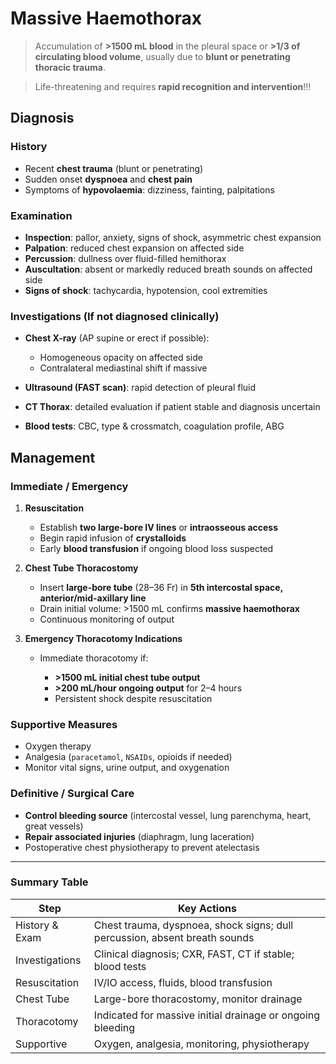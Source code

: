 # Massive Haemothorax

> Accumulation of **>1500 mL blood** in the pleural space or **>1/3 of circulating blood volume**, usually due to **blunt or penetrating thoracic trauma**.

> Life-threatening and requires **rapid recognition and intervention**!!!

## Diagnosis

### History

- Recent **chest trauma** (blunt or penetrating)
- Sudden onset **dyspnoea** and **chest pain**
- Symptoms of **hypovolaemia**: dizziness, fainting, palpitations

### Examination

- **Inspection**: pallor, anxiety, signs of shock, asymmetric chest expansion
- **Palpation**: reduced chest expansion on affected side
- **Percussion**: dullness over fluid-filled hemithorax
- **Auscultation**: absent or markedly reduced breath sounds on affected side
- **Signs of shock**: tachycardia, hypotension, cool extremities

### Investigations (If not diagnosed clinically)

- **Chest X-ray** (AP supine or erect if possible):

  - Homogeneous opacity on affected side
  - Contralateral mediastinal shift if massive

- **Ultrasound (FAST scan)**: rapid detection of pleural fluid
- **CT Thorax**: detailed evaluation if patient stable and diagnosis uncertain
- **Blood tests**: CBC, type & crossmatch, coagulation profile, ABG

## Management

### Immediate / Emergency

1. **Resuscitation**

   - Establish **two large-bore IV lines** or **intraosseous access**
   - Begin rapid infusion of **crystalloids**
   - Early **blood transfusion** if ongoing blood loss suspected

2. **Chest Tube Thoracostomy**

   - Insert **large-bore tube** (28–36 Fr) in **5th intercostal space, anterior/mid-axillary line**
   - Drain initial volume: >1500 mL confirms **massive haemothorax**
   - Continuous monitoring of output

3. **Emergency Thoracotomy Indications**

   - Immediate thoracotomy if:

     - **>1500 mL initial chest tube output**
     - **>200 mL/hour ongoing output** for 2–4 hours
     - Persistent shock despite resuscitation

### Supportive Measures

- Oxygen therapy
- Analgesia (`paracetamol`, `NSAIDs`, opioids if needed)
- Monitor vital signs, urine output, and oxygenation

### Definitive / Surgical Care

- **Control bleeding source** (intercostal vessel, lung parenchyma, heart, great vessels)
- **Repair associated injuries** (diaphragm, lung laceration)
- Postoperative chest physiotherapy to prevent atelectasis

---

### Summary Table

| Step           | Key Actions                                                                |
| -------------- | -------------------------------------------------------------------------- |
| History & Exam | Chest trauma, dyspnoea, shock signs; dull percussion, absent breath sounds |
| Investigations | Clinical diagnosis; CXR, FAST, CT if stable; blood tests                   |
| Resuscitation  | IV/IO access, fluids, blood transfusion                                    |
| Chest Tube     | Large-bore thoracostomy, monitor drainage                                  |
| Thoracotomy    | Indicated for massive initial drainage or ongoing bleeding                 |
| Supportive     | Oxygen, analgesia, monitoring, physiotherapy                               |
